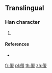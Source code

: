 {{character info/new}}
==Translingual==

===Han character===
{{Han char|rn=9|rad=人|as=13|sn=15|four=|canj=OSET|ids=⿰亻竪}}

# {{defn|Han|sort=人13}}

====References====
* {{Han ref|kx=0119.231|dkj=|dj=|hdz=10224.031|uh=3498|ud=13464|bh=|bd=}}

[[fr:㒘]]
[[pl:㒘]]
[[th:㒘]]
[[zh:㒘]]